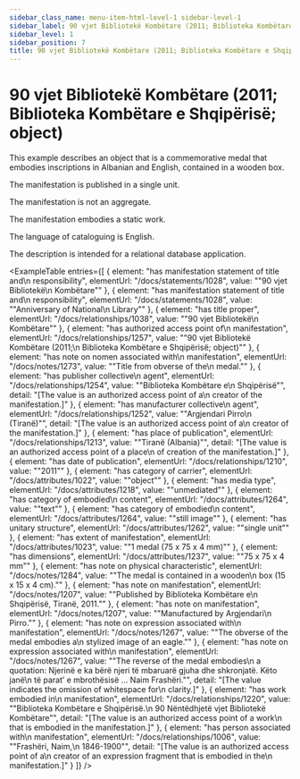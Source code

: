 ```yaml
---
sidebar_class_name: menu-item-html-level-1 sidebar-level-1
sidebar_label: 90 vjet Bibliotekë Kombëtare (2011; Biblioteka Kombëtare e Shqipërisë; object)
sidebar_level: 1
sidebar_position: 7
title: 90 vjet Bibliotekë Kombëtare (2011; Biblioteka Kombëtare e Shqipërisë; object)
---
```


# 90 vjet Bibliotekë Kombëtare (2011; Biblioteka Kombëtare e Shqipërisë; object)

This example describes an object that is a commemorative medal that embodies
              inscriptions in Albanian and English, contained in a wooden box.

The manifestation is published in a single unit.

The manifestation is not an aggregate.

The manifestation embodies a static work.

The language of cataloguing is English.

The description is intended for a relational database application.

<ExampleTable
  entries={[
    {
      element: "has manifestation statement of title and\n                    responsibility",
      elementUrl: "/docs/statements/1028",
      value: "\"90 vjet Bibliotekë\n                  Kombëtare\""
    },
    {
      element: "has manifestation statement of title and\n                    responsibility",
      elementUrl: "/docs/statements/1028",
      value: "\"Anniversary of National\n                  Library\""
    },
    {
      element: "has title proper",
      elementUrl: "/docs/relationships/1038",
      value: "\"90 vjet Bibliotekë\n                  Kombëtare\""
    },
    {
      element: "has authorized access point of\n                    manifestation",
      elementUrl: "/docs/relationships/1257",
      value: "\"90 vjet Bibliotekë Kombëtare (2011;\n                  Biblioteka Kombëtare e Shqipërisë; object)\""
    },
    {
      element: "has note on nomen associated with\n                    manifestation",
      elementUrl: "/docs/notes/1273",
      value: "\"Title from obverse of the\n                  medal.\""
    },
    {
      element: "has publisher collective\n                    agent",
      elementUrl: "/docs/relationships/1254",
      value: "\"Biblioteka Kombëtare e\n                    Shqipërisë\"",
      detail: "[The value is an authorized access point of a\n                      creator of the manifestation.]"
    },
    {
      element: "has manufacturer collective\n                      agent",
      elementUrl: "/docs/relationships/1252",
      value: "\"Argjendari Pirro\n                    (Tiranë)\"",
      detail: "[The value is an authorized access point of a\n                      creator of the manifestation.]"
    },
    {
      element: "has place of publication",
      elementUrl: "/docs/relationships/1213",
      value: "\"Tiranë (Albania)\"",
      detail: "[The value is an authorized access point of a place\n                      of creation of the manifestation.]"
    },
    {
      element: "has date of publication",
      elementUrl: "/docs/relationships/1210",
      value: "\"2011\""
    },
    {
      element: "has category of carrier",
      elementUrl: "/docs/attributes/1022",
      value: "\"object\""
    },
    {
      element: "has media type",
      elementUrl: "/docs/attributes/1218",
      value: "\"unmediated\""
    },
    {
      element: "has category of embodied\n                  content",
      elementUrl: "/docs/attributes/1264",
      value: "\"text\""
    },
    {
      element: "has category of embodied\n                  content",
      elementUrl: "/docs/attributes/1264",
      value: "\"still image\""
    },
    {
      element: "has unitary structure",
      elementUrl: "/docs/attributes/1262",
      value: "\"single unit\""
    },
    {
      element: "has extent of manifestation",
      elementUrl: "/docs/attributes/1023",
      value: "\"1 medal (75 x 75 x 4 mm)\""
    },
    {
      element: "has dimensions",
      elementUrl: "/docs/attributes/1237",
      value: "\"75 x 75 x 4 mm\""
    },
    {
      element: "has note on physical characteristic",
      elementUrl: "/docs/notes/1284",
      value: "\"The medal is contained in a wooden\n                  box (15 x 15 x 4 cm).\""
    },
    {
      element: "has note on manifestation",
      elementUrl: "/docs/notes/1207",
      value: "\"Published by Biblioteka Kombëtare e\n                  Shqipërisë, Tiranë, 2011.\""
    },
    {
      element: "has note on manifestation",
      elementUrl: "/docs/notes/1207",
      value: "\"Manufactured by Argjendari\n                  Pirro.\""
    },
    {
      element: "has note on expression associated with\n                    manifestation",
      elementUrl: "/docs/notes/1267",
      value: "\"The obverse of the medal embodies a\n                  stylized image of an eagle.\""
    },
    {
      element: "has note on expression associated with\n                      manifestation",
      elementUrl: "/docs/notes/1267",
      value: "\"The reverse of the medal embodies\n                    a quotation: Njerinë e ka bërë njeri të mbaruarë gjuha dhe shkronjatë. Këto janë\n                    të parat’ e mbrothësisë … Naim Frashëri.\"",
      detail: "[The value indicates the omission of whitespace for\n                      clarity.]"
    },
    {
      element: "has work embodied in\n                      manifestation",
      elementUrl: "/docs/relationships/1220",
      value: "\"Biblioteka Kombëtare e Shqipërisë.\n                    90 Nëntëdhjetë vjet Bibliotekë Kombëtare\"",
      detail: "[The value is an authorized access point of a work\n                      that is embodied in the manifestation.]"
    },
    {
      element: "has person associated with\n                      manifestation",
      elementUrl: "/docs/relationships/1006",
      value: "\"Frashëri, Naim,\n                    1846-1900\"",
      detail: "[The value is an authorized access point of a\n                      creator of an expression fragment that is embodied in the\n                      manifestation.]"
    }
  ]}
/>
